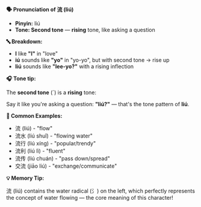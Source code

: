 **🗣️ Pronunciation of 流 (liú)**

- **Pinyin:** liú
- **Tone: Second tone** — **rising** tone, like asking a question

**🔤 Breakdown:**

- **l** like **"l"** in "love"
- **iú** sounds like **"yo"** in "yo-yo", but with second tone → rise up
- **liú** sounds like **"lee-yo?"** with a rising inflection

**🎧 Tone tip:**

The **second tone** (´) is a **rising** tone:

Say it like you're asking a question: **"liú?"** — that's the tone pattern of **liú**.

**📝 Common Examples:**

- 流 (liú) - "flow"
- 流水 (liú shuǐ) - "flowing water"
- 流行 (liú xíng) - "popular/trendy"
- 流利 (liú lì) - "fluent"
- 流传 (liú chuán) - "pass down/spread"
- 交流 (jiāo liú) - "exchange/communicate"

**💡 Memory Tip:**

流 (liú) contains the water radical (氵) on the left, which perfectly represents the concept of
water flowing — the core meaning of this character!
